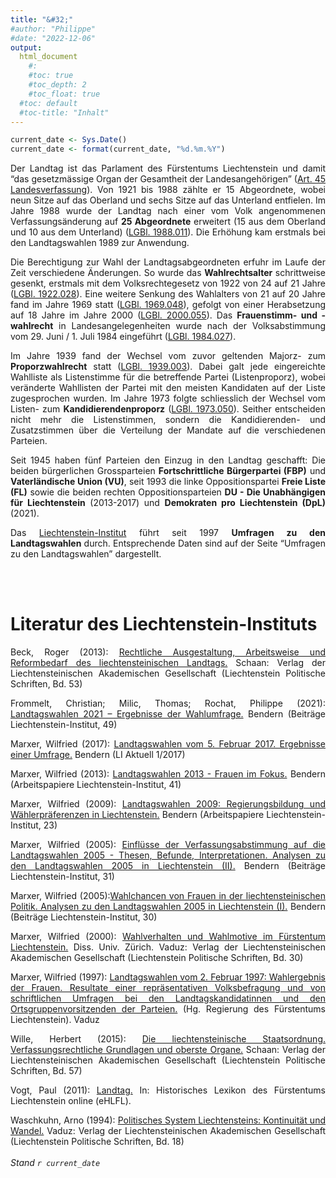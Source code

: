 ```yaml
---
title: "&#32;"
#author: "Philippe"
#date: "2022-12-06"
output:
  html_document
    #:
    #toc: true
    #toc_depth: 2
    #toc_float: true
  #toc: default
  #toc-title: "Inhalt"
---
```


<style>
body {
text-align: justify}
</style>



```r
current_date <- Sys.Date()
current_date <- format(current_date, "%d.%m.%Y")
```

Der Landtag ist das Parlament des Fürstentums Liechtenstein und damit "das gesetzmässige Organ der Gesamtheit der Landesangehörigen" ([Art. 45 Landesverfassung](https://verfassung.li/Art._45)). Von 1921 bis 1988 zählte er 15 Abgeordnete, wobei neun Sitze auf das Oberland und sechs Sitze auf das Unterland entfielen. Im Jahre 1988 wurde der Landtag nach einer vom Volk angenommenen Verfassungsänderung auf **25 Abgeordnete** erweitert (15 aus dem Oberland und 10 aus dem Unterland) ([LGBl. 1988.011](https://www.gesetze.li/chrono/1988011000)). Die Erhöhung kam erstmals bei den Landtagswahlen 1989 zur Anwendung.  

Die Berechtigung zur Wahl der Landtagsabgeordneten erfuhr im Laufe der Zeit verschiedene Änderungen. So wurde das **Wahlrechtsalter** schrittweise gesenkt, erstmals mit dem Volksrechtegesetz von 1922 von 24 auf 21 Jahre ([LGBl. 1922.028](https://www.gesetze.li/chrono/1922028000)). Eine weitere Senkung des Wahlalters von 21 auf 20 Jahre fand im Jahre 1969 statt ([LGBl. 1969.048](https://www.gesetze.li/chrono/1969048000)),  gefolgt von einer Herabsetzung auf 18 Jahre im Jahre 2000 ([LGBl. 2000.055](https://www.gesetze.li/chrono/2000055000)). Das **Frauenstimm- und -wahlrecht** in Landesangelegenheiten wurde nach der Volksabstimmung vom 29. Juni / 1. Juli 1984 eingeführt ([LGBl. 1984.027](https://www.gesetze.li/chrono/1984027000)). 

Im Jahre 1939 fand der Wechsel vom zuvor geltenden Majorz- zum **Proporzwahlrecht** statt ([LGBl. 1939.003](https://www.gesetze.li/chrono/1939003000)). Dabei galt jede eingereichte Wahlliste als Listenstimme für die betreffende Partei (Listenproporz), wobei veränderte Wahllisten der Partei mit den meisten Kandidaten auf der Liste zugesprochen wurden. Im Jahre 1973 folgte schliesslich der Wechsel vom Listen- zum **Kandidierendenproporz** ([LGBl. 1973.050](https://www.gesetze.li/konso/1973050000)). Seither entscheiden nicht mehr die Listenstimmen, sondern die Kandidierenden- und Zusatzstimmen über die Verteilung der Mandate auf die verschiedenen Parteien.   

Seit 1945 haben fünf Parteien den Einzug in den Landtag geschafft: Die beiden bürgerlichen Grossparteien **Fortschrittliche Bürgerpartei (FBP)** und **Vaterländische Union (VU)**, seit 1993 die linke Oppositionspartei **Freie Liste (FL)** sowie die beiden rechten Oppositionsparteien **DU - Die Unabhängigen für Liechtenstein** (2013-2017) und **Demokraten pro Liechtenstein (DpL)** (2021).   

Das [Liechtenstein-Institut](https://www.liechtenstein-institut.li/forschungsprojekte/abstimmungen-und-wahlen-liechtenstein#forschungsprojekt) führt seit 1997 **Umfragen zu den Landtagswahlen** durch. Entsprechende Daten sind auf der Seite "Umfragen zu den Landtagswahlen" dargestellt.  

\
\


# Literatur des Liechtenstein-Instituts

Beck, Roger (2013): [Rechtliche Ausgestaltung, Arbeitsweise und Reformbedarf des liechtensteinischen Landtags.](https://www.eliechtensteinensia.li/viewer/image/000474913/1/) Schaan: Verlag der Liechtensteinischen Akademischen Gesellschaft (Liechtenstein Politische Schriften, Bd. 53)

Frommelt, Christian; Milic, Thomas; Rochat, Philippe (2021): [Landtagswahlen 2021 – Ergebnisse der Wahlumfrage.](https://www.liechtenstein-institut.li/publikationen/frommelt-christian-milic-thomas-rochat-philippe-2021-landtagswahlen-2021-ergebnisse-der-wahlumfrage-bendern-beitraege-liechtenst) Bendern (Beiträge Liechtenstein-Institut, 49)

Marxer, Wilfried (2017): [Landtagswahlen vom 5. Februar 2017. Ergebnisse einer Umfrage.](https://www.liechtenstein-institut.li/publikationen/marxer-wilfried-2017-landtagswahlen-vom-5-februar-2017-ergebnisse-einer-umfrage-bendern-li-aktuell-12017) Bendern (LI Aktuell 1/2017)

Marxer, Wilfried (2013): [Landtagswahlen 2013 - Frauen im Fokus.](https://www.liechtenstein-institut.li/publikationen/marxer-wilfried-2013-landtagswahlen-2013-frauen-im-fokus-bendern-arbeitspapiere-liechtenstein-institut-41) Bendern (Arbeitspapiere Liechtenstein-Institut, 41)

Marxer, Wilfried (2009): [Landtagswahlen 2009: Regierungsbildung und Wählerpräferenzen in Liechtenstein.](https://www.liechtenstein-institut.li/publikationen/marxer-wilfried-2009-landtagswahlen-2009-regierungsbildung-und-wahlerpraferenzen-liechtenstein-bendern-arbeitspapiere-liechtenst) Bendern (Arbeitspapiere Liechtenstein-Institut, 23)

Marxer, Wilfried (2005): [Einflüsse der Verfassungsabstimmung auf die Landtagswahlen 2005 - Thesen, Befunde, Interpretationen. Analysen zu den Landtagswahlen 2005 in Liechtenstein (II).](https://www.liechtenstein-institut.li/publikationen/marxer-wilfried-2005-einflusse-der-verfassungsabstimmung-auf-die-landtagswahlen-2005-thesen-befunde-interpretationen-analysen-zu) Bendern (Beiträge Liechtenstein-Institut, 31)

Marxer, Wilfried (2005):[Wahlchancen von Frauen in der liechtensteinischen Politik. Analysen zu den Landtagswahlen 2005 in Liechtenstein (I).](https://www.liechtenstein-institut.li/publikationen/marxer-wilfried-2005-wahlchancen-von-frauen-der-liechtensteinischen-politik-analysen-zu-den-landtagswahlen-2005-liechtenstein-i) Bendern (Beiträge
Liechtenstein-Institut, 30)

Marxer, Wilfried (2000): [Wahlverhalten und Wahlmotive im Fürstentum Liechtenstein.](https://www.liechtenstein-institut.li/publikationen/marxer-wilfried-2000-wahlverhalten-und-wahlmotive-im-furstentum-liechtenstein-diss-univ-zurich-vaduz-verlag-der-liechtensteinisc) Diss. Univ. Zürich. Vaduz: Verlag der Liechtensteinischen Akademischen Gesellschaft (Liechtenstein Politische Schriften, Bd. 30)

Marxer, Wilfried (1997): [Landtagswahlen vom 2. Februar 1997: Wahlergebnis der Frauen. Resultate einer repräsentativen Volksbefragung und von schriftlichen Umfragen bei den Landtagskandidatinnen und den Ortsgruppenvorsitzenden der Parteien.](https://www.liechtenstein-institut.li/publikationen/marxer-wilfried-1997-landtagswahlen-vom-2-februar-1997-wahlergebnis-der-frauen-resultate-einer-reprasentativen-volksbefragung-un) (Hg. Regierung des Fürstentums Liechtenstein). Vaduz

Wille, Herbert (2015): [Die liechtensteinische Staatsordnung. Verfassungsrechtliche Grundlagen und oberste Organe.](https://www.liechtenstein-institut.li/publikationen/wille-herbert-2015-die-liechtensteinische-staatsordnung-verfassungsgeschichtliche-grundlagen-und-oberste-organe-schaan-verlag-de) Schaan: Verlag der Liechtensteinischen Akademischen Gesellschaft (Liechtenstein Politische Schriften, Bd. 57)

Vogt, Paul (2011): [Landtag.](https://historisches-lexikon.li/Landtag) In: Historisches Lexikon des Fürstentums Liechtenstein online (eHLFL).

Waschkuhn, Arno (1994): [Politisches System Liechtensteins: Kontinuität und Wandel.](https://www.liechtenstein-institut.li/publikationen/waschkuhn-arno-1994-politisches-system-liechtensteins-kontinuitat-und-wandel-vaduz-verlag-der-liechtensteinischen-akademischen-g) Vaduz: Verlag der Liechtensteinischen Akademischen Gesellschaft (Liechtenstein Politische Schriften, Bd. 18)
\
\
*Stand `r current_date`*
